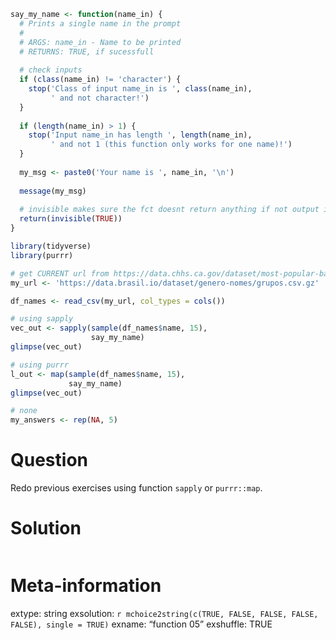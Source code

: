 ```r
say_my_name <- function(name_in) {
  # Prints a single name in the prompt
  #
  # ARGS: name_in - Name to be printed
  # RETURNS: TRUE, if sucessfull
  
  # check inputs
  if (class(name_in) != 'character') {
    stop('Class of input name_in is ', class(name_in), 
         ' and not character!')
  }
  
  if (length(name_in) > 1) {
    stop('Input name_in has length ', length(name_in), 
         ' and not 1 (this function only works for one name)!')
  }
    
  my_msg <- paste0('Your name is ', name_in, '\n')
  
  message(my_msg)
  
  # invisible makes sure the fct doesnt return anything if not output is set
  return(invisible(TRUE))
}

library(tidyverse)
library(purrr)

# get CURRENT url from https://data.chhs.ca.gov/dataset/most-popular-baby-names-2005-current
my_url <- 'https://data.brasil.io/dataset/genero-nomes/grupos.csv.gz'

df_names <- read_csv(my_url, col_types = cols())

# using sapply
vec_out <- sapply(sample(df_names$name, 15),
                  say_my_name)
glimpse(vec_out)

# using purrr
l_out <- map(sample(df_names$name, 15),
             say_my_name)
glimpse(vec_out)
```

```r
# none
my_answers <- rep(NA, 5)

```

Question
========

Redo previous exercises using function `sapply` or `purrr::map`.



Solution
================

```r
```


Meta-information
================
extype: string
exsolution: `r mchoice2string(c(TRUE, FALSE, FALSE, FALSE, FALSE), single = TRUE)`
exname: "function 05"
exshuffle: TRUE

